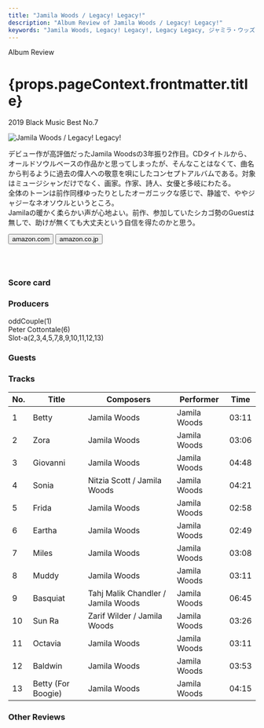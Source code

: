 ```yaml
---
title: "Jamila Woods / Legacy! Legacy!"
description: "Album Review of Jamila Woods / Legacy! Legacy!"
keywords: "Jamila Woods, Legacy! Legacy!, Legacy Legacy, ジャミラ・ウッズ, レガシー！・レガシー！, レガシー・レガシー"
---
```






<p className="largeP">Album Review</p>
<h1 className="h1--no--margin">{props.pageContext.frontmatter.title}</h1>
<p className="largeP">
  <Link to="/best50/2019/">2019 Black Music Best No.7</Link>
</p>

<Row  className="image-card-group">
	<Column colMd={"3"} colLg={"4"} noGutterMdLeft="">
       <ImageCard>

![Jamila Woods / Legacy! Legacy!](../../images/cd/jamilawoods2L.png)

</ImageCard>
	</Column>
	<Column colMd={"4"} colLg={"8"} noGutterMdLeft="">
	<p>
	デビュー作が高評価だったJamila Woodsの3年振り2作目。CDタイトルから、オールドソウルベースの作品かと思ってしまったが、そんなことはなくて、曲名から判るように過去の偉人への敬意を唄にしたコンセプトアルバムである。対象はミュージシャンだけでなく、画家。作家、詩人、女優と多岐にわたる。
	<br/>全体のトーンは前作同様ゆったりとしたオーガニックな感じで、静謐で、ややジャジーなネオソウルというところ。
	<br/>Jamilaの暖かく柔らかい声が心地よい。前作、参加していたシカゴ勢のGuestは無しで、助けが無くても大丈夫という自信を得たのかと思う。
	</p>
	<div>
	  <Button className="button-right-mergin"  href="https://amzn.to/3eC1gEg" kind="primary" size="small" renderIcon={ArrowUpRight24}>
      amazon.com
    </Button>
    <Button className="button-right-mergin"  href="https://amzn.to/2BdYarx" kind="secondary" size="small" renderIcon={ArrowUpRight24}>
      amazon.co.jp
    </Button>
	</div>
	<a style="display:inline-block;overflow:hidden;background:url(https://linkmaker.itunes.apple.com/ja-jp/lockup.svg?releaseDate=2019-05-10&kind=album&bubble=apple_music&style=mono-black) no-repeat;width:180px;height:45px;" href="https://geo.music.apple.com/jp/album/legacy-legacy/1450438412?mt=1&app=music&ls=1&at=11lcug"></a>
	</Column>
</Row>
<Row >
	<Column colMd={"4"} colLg={"4"} noGutterMdLeft="">
<div>
  <h3>Score card</h3>
	<SliderJS1 value="5" />
  <SliderJS2 value="2" />
	<SliderJS3 value="1" />
  <SliderJS4 value="9" />
</div>
</Column>
<Column colMd={"8"} colLg={"8"} noGutterMdLeft="">
<div>
<h3>Producers</h3>
<p>
	oddCouple(1)
	<br/>Peter Cottontale(6)
	<br/>Slot-a(2,3,4,5,7,8,9,10,11,12,13)
</p>
<h3>Guests</h3>
<p>
</p>
</div>
</Column>
</Row>

<h3>Tracks</h3>

| No. | Title              | Composers                          | Performer    | Time  |
| --- | ------------------ | ---------------------------------- | ------------ | ----- |
| 1   | Betty              | Jamila Woods                       | Jamila Woods | 03:11 |
| 2   | Zora               | Jamila Woods                       | Jamila Woods | 03:06 |
| 3   | Giovanni           | Jamila Woods                       | Jamila Woods | 04:48 |
| 4   | Sonia              | Nitzia Scott / Jamila Woods        | Jamila Woods | 04:21 |
| 5   | Frida              | Jamila Woods                       | Jamila Woods | 02:58 |
| 6   | Eartha             | Jamila Woods                       | Jamila Woods | 02:49 |
| 7   | Miles              | Jamila Woods                       | Jamila Woods | 03:08 |
| 8   | Muddy              | Jamila Woods                       | Jamila Woods | 03:11 |
| 9   | Basquiat           | Tahj Malik Chandler / Jamila Woods | Jamila Woods | 06:45 |
| 10  | Sun Ra             | Zarif Wilder / Jamila Woods        | Jamila Woods | 03:26 |
| 11  | Octavia            | Jamila Woods                       | Jamila Woods | 03:11 |
| 12  | Baldwin            | Jamila Woods                       | Jamila Woods | 03:53 |
| 13  | Betty (For Boogie) | Jamila Woods                       | Jamila Woods | 04:15 |

<h3>Other Reviews</h3>

<Row>
  <Column colMd={3} colLg={3} noGutterMdLeft>
    <Review1 />
  </Column>
</Row>
